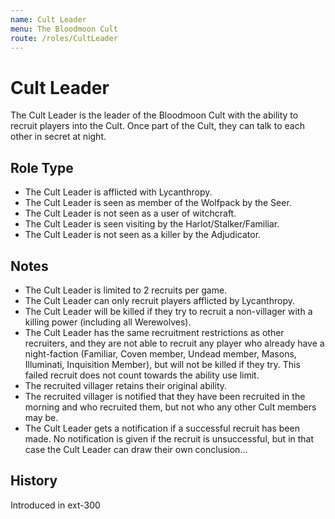 ```yaml
---
name: Cult Leader
menu: The Bloodmoon Cult
route: /roles/CultLeader
---
```



# Cult Leader

The Cult Leader is the leader of the Bloodmoon Cult with the ability to recruit players into the Cult. Once part of the Cult, they can talk to each other in secret at night.

## Role Type

- The Cult Leader is afflicted with Lycanthropy.
- The Cult Leader is seen as member of the Wolfpack by the Seer.
- The Cult Leader is not seen as a user of witchcraft.
- The Cult Leader is seen visiting by the Harlot/Stalker/Familiar.
- The Cult Leader is not seen as a killer by the Adjudicator.

## Notes

- The Cult Leader is limited to 2 recruits per game.
- The Cult Leader can only recruit players afflicted by Lycanthropy.
- The Cult Leader will be killed if they try to recruit a non-villager with a killing power (including all Werewolves).
- The Cult Leader has the same recruitment restrictions as other recruiters, and they are not able to recruit any player who already have a night-faction (Familiar, Coven member, Undead member, Masons, Illuminati, Inquisition Member), but will not be killed if they try. This failed recruit does not count towards the ability use limit.
- The recruited villager retains their original ability.
- The recruited villager is notified that they have been recruited in the morning and who recruited them, but not who any other Cult members may be.
- The Cult Leader gets a notification if a successful recruit has been made. No notification is given if the recruit is unsuccessful, but in that case the Cult Leader can draw their own conclusion...

## History

<Timeline lineColor="white">
  <Event interval="2019-01-01">Introduced in ext-300</Event>
</Timeline>
